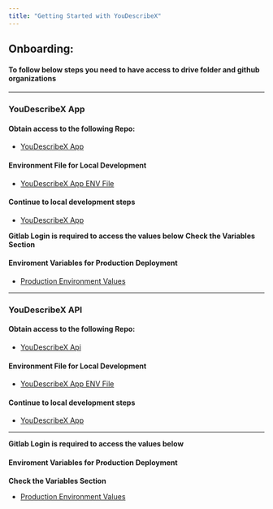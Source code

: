 ```yaml
---
title: "Getting Started with YouDescribeX"
---
```



## Onboarding:

#### To follow below steps you need to have access to drive folder and github organizations
--------------------

### YouDescribeX App

#### Obtain access to the following Repo:

- <a href="https://github.com/youdescribe-sfsu/YouDescribeX-app" target="_blank">YouDescribeX App</a>

#### Environment File for Local Development
- <a href="https://drive.google.com/file/d/1madyxrjjDwj6z7WZ4fsxmbuAnLhxLqey/view?usp=share_link" target="_blank">YouDescribeX App ENV File</a>

#### Continue to local development steps
- <a href="/development/ydx-app">YouDescribeX App</a>

**Gitlab Login is required to access the values below**
**Check the Variables Section**
#### Enviroment Variables for Production Deployment
- <a href="https://gitlab.com/youdescribe/youdescribex-app/-/settings/ci_cd" target="_blank">Production Environment Values</a>

--------------------
### YouDescribeX API

#### Obtain access to the following Repo:

- <a href="https://github.com/youdescribe-sfsu/YouDescribeX-api" target="_blank">YouDescribeX Api</a>

#### Environment File for Local Development
- <a href="https://drive.google.com/file/d/1YnUxHtxY3jdrqIBBO6XqdE3EqV0IXGbG/view?usp=share_link" target="_blank">YouDescribeX App ENV File</a>

#### Continue to local development steps
- <a href="/development/ydx-api">YouDescribeX App</a>

--------------------

**Gitlab Login is required to access the values below**

#### Enviroment Variables for Production Deployment
**Check the Variables Section**
- <a href="https://gitlab.com/youdescribe/youdescribex-api/-/settings/ci_cd" target="_blank">Production Environment Values</a>

